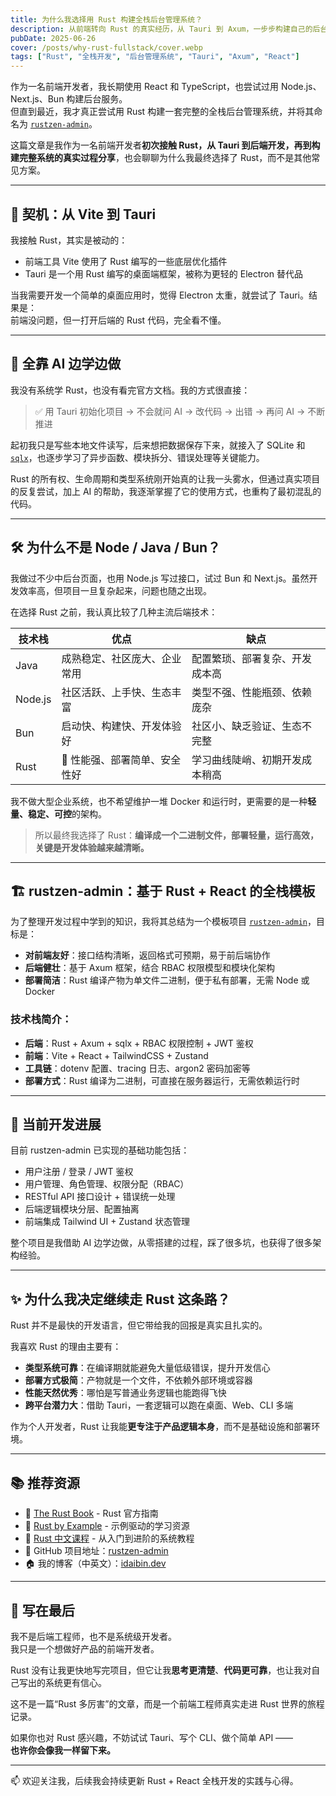 ```yaml
---
title: 为什么我选择用 Rust 构建全栈后台管理系统？
description: 从前端转向 Rust 的真实经历，从 Tauri 到 Axum，一步步构建自己的后台管理系统 rustzen-admin。
pubDate: 2025-06-26
cover: /posts/why-rust-fullstack/cover.webp
tags: ["Rust", "全栈开发", "后台管理系统", "Tauri", "Axum", "React"]
---
```


作为一名前端开发者，我长期使用 React 和 TypeScript，也尝试过用 Node.js、Next.js、Bun 构建后台服务。  
但直到最近，我才真正尝试用 Rust 构建一套完整的全栈后台管理系统，并将其命名为 [`rustzen-admin`](https://github.com/idaibin/rustzen-admin)。

这篇文章是我作为一名前端开发者**初次接触 Rust，从 Tauri 到后端开发，再到构建完整系统的真实过程分享**，也会聊聊为什么我最终选择了 Rust，而不是其他常见方案。

---

## 🧠 契机：从 Vite 到 Tauri

我接触 Rust，其实是被动的：

- 前端工具 Vite 使用了 Rust 编写的一些底层优化插件
- Tauri 是一个用 Rust 编写的桌面端框架，被称为更轻的 Electron 替代品

当我需要开发一个简单的桌面应用时，觉得 Electron 太重，就尝试了 Tauri。结果是：  
前端没问题，但一打开后端的 Rust 代码，完全看不懂。

---

## 🤖 全靠 AI 边学边做

我没有系统学 Rust，也没有看完官方文档。我的方式很直接：

> ✅ 用 Tauri 初始化项目 → 不会就问 AI → 改代码 → 出错 → 再问 AI → 不断推进

起初我只是写些本地文件读写，后来想把数据保存下来，就接入了 SQLite 和 [`sqlx`](https://github.com/launchbadge/sqlx)，也逐步学习了异步函数、模块拆分、错误处理等关键能力。

Rust 的所有权、生命周期和类型系统刚开始真的让我一头雾水，但通过真实项目的反复尝试，加上 AI 的帮助，我逐渐掌握了它的使用方式，也重构了最初混乱的代码。

---

## 🛠️ 为什么不是 Node / Java / Bun？

我做过不少中后台页面，也用 Node.js 写过接口，试过 Bun 和 Next.js。虽然开发效率高，但项目一旦复杂起来，问题也随之出现。

在选择 Rust 之前，我认真比较了几种主流后端技术：

| 技术栈  | 优点                          | 缺点                           |
| ------- | ----------------------------- | ------------------------------ |
| Java    | 成熟稳定、社区庞大、企业常用  | 配置繁琐、部署复杂、开发成本高 |
| Node.js | 社区活跃、上手快、生态丰富    | 类型不强、性能瓶颈、依赖庞杂   |
| Bun     | 启动快、构建快、开发体验好    | 社区小、缺乏验证、生态不完整   |
| Rust    | 💪 性能强、部署简单、安全性好 | 学习曲线陡峭、初期开发成本稍高 |

我不做大型企业系统，也不希望维护一堆 Docker 和运行时，更需要的是一种**轻量、稳定、可控**的架构。

> 所以最终我选择了 Rust：**编译成一个二进制文件，部署轻量，运行高效，关键是开发体验越来越清晰。**

---

## 🏗️ rustzen-admin：基于 Rust + React 的全栈模板

为了整理开发过程中学到的知识，我将其总结为一个模板项目 [`rustzen-admin`](https://github.com/idaibin/rustzen-admin)，目标是：

- **对前端友好**：接口结构清晰，返回格式可预期，易于前后端协作
- **后端健壮**：基于 Axum 框架，结合 RBAC 权限模型和模块化架构
- **部署简洁**：Rust 编译产物为单文件二进制，便于私有部署，无需 Node 或 Docker

### 技术栈简介：

- **后端**：Rust + Axum + sqlx + RBAC 权限控制 + JWT 鉴权
- **前端**：Vite + React + TailwindCSS + Zustand
- **工具链**：dotenv 配置、tracing 日志、argon2 密码加密等
- **部署方式**：Rust 编译为二进制，可直接在服务器运行，无需依赖运行时

---

## 📌 当前开发进展

目前 rustzen-admin 已实现的基础功能包括：

- 用户注册 / 登录 / JWT 鉴权
- 用户管理、角色管理、权限分配（RBAC）
- RESTful API 接口设计 + 错误统一处理
- 后端逻辑模块分层、配置抽离
- 前端集成 Tailwind UI + Zustand 状态管理

整个项目是我借助 AI 边学边做，从零搭建的过程，踩了很多坑，也获得了很多架构经验。

---

## ✨ 为什么我决定继续走 Rust 这条路？

Rust 并不是最快的开发语言，但它带给我的回报是真实且扎实的。

我喜欢 Rust 的理由主要有：

- **类型系统可靠**：在编译期就能避免大量低级错误，提升开发信心
- **部署方式极简**：产物就是一个文件，不依赖外部环境或容器
- **性能天然优秀**：哪怕是写普通业务逻辑也能跑得飞快
- **跨平台潜力大**：借助 Tauri，一套逻辑可以跑在桌面、Web、CLI 多端

作为个人开发者，Rust 让我能**更专注于产品逻辑本身**，而不是基础设施和部署环境。

---

## 📚 推荐资源

- 📘 [The Rust Book](https://doc.rust-lang.org/book/) - Rust 官方指南
- 📙 [Rust by Example](https://doc.rust-lang.org/rust-by-example/) - 示例驱动的学习资源
- 📗 [Rust 中文课程](https://course.rs/about-book.html) - 从入门到进阶的系统教程
- 🔗 GitHub 项目地址：[rustzen-admin](https://github.com/idaibin/rustzen-admin)
- 🏠 我的博客（中英文）：[idaibin.dev](https://idaibin.dev)

---

## 🧭 写在最后

我不是后端工程师，也不是系统级开发者。  
我只是一个想做好产品的前端开发者。

Rust 没有让我更快地写完项目，但它让我**思考更清楚**、**代码更可靠**，也让我对自己写出的系统更有信心。

这不是一篇“Rust 多厉害”的文章，而是一个前端工程师真实走进 Rust 世界的旅程记录。

如果你也对 Rust 感兴趣，不妨试试 Tauri、写个 CLI、做个简单 API ——  
**也许你会像我一样留下来。**

---

📫 欢迎关注我，后续我会持续更新 Rust + React 全栈开发的实践与心得。

